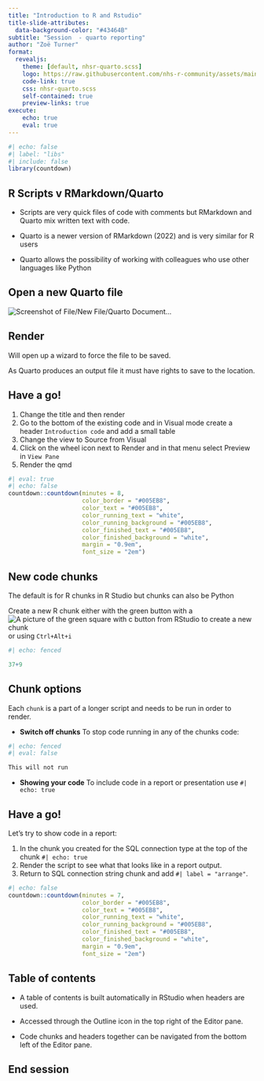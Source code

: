 ```yaml
---
title: "Introduction to R and Rstudio"
title-slide-attributes: 
  data-background-color: "#43464B"
subtitle: "Session  - quarto reporting"
author: "Zoë Turner"
format:
  revealjs:
    theme: [default, nhsr-quarto.scss]
    logo: https://raw.githubusercontent.com/nhs-r-community/assets/main/logo/nhsr-logo.svg
    code-link: true
    css: nhsr-quarto.scss
    self-contained: true
    preview-links: true
execute:
    echo: true
    eval: true
---
```


```r
#| echo: false
#| label: "libs"
#| include: false
library(countdown)
```


## R Scripts v RMarkdown/Quarto

::: incremental
- Scripts are very quick files of code with comments but RMarkdown and Quarto mix written text with code.

- Quarto is a newer version of RMarkdown (2022) and is very similar for R users

- Quarto allows the possibility of working with colleagues who use other languages like Python
:::

## Open a new Quarto file

<img src="img/session-quarto/open-file-quarto.png" alt="Screenshot of File/New File/Quarto Document..." class="center"/>

## Render

Will open up a wizard to force the file to be saved.

As Quarto produces an output file it must have rights to save to the location.


## Have a go!

1. Change the title and then render
1. Go to the bottom of the existing code and in Visual mode create a header `Introduction code` and add a small table
1. Change the view to Source from Visual
1. Click on the wheel icon next to Render and in that menu select Preview in `View Pane`
1. Render the qmd


```r
#| eval: true
#| echo: false
countdown::countdown(minutes = 8,
                     color_border = "#005EB8",
                     color_text = "#005EB8",
                     color_running_text = "white",
                     color_running_background = "#005EB8",
                     color_finished_text = "#005EB8",
                     color_finished_background = "white",
                     margin = "0.9em",
                     font_size = "2em")
```

## New code chunks

The default is for R chunks in R Studio but chunks can also be Python

Create a new R chunk either with the green button with a <img src="img/icons/notebook-insert-chunk.png" alt="A picture of the green square with c button from RStudio to create a new chunk"/> or using `Ctrl+Alt+i`

```r
#| echo: fenced

37+9

```

## Chunk options

Each `chunk` is a part of a longer script and needs to be run in order to render.

- **Switch off chunks**
To stop code running in any of the chunks code:

```r
#| echo: fenced
#| eval: false

This will not run
```

:::incremental
- **Showing your code**
To include code in a report or presentation use `#| echo: true`
:::

## Have a go!

Let's try to show code in a report:

1. In the chunk you created for the SQL connection type at the top of the chunk `#| echo: true`
1. Render the script to see what that looks like in a report output.
1. Return to SQL connection string chunk and add `#| label = "arrange"`. 

```r
#| echo: false
countdown::countdown(minutes = 7,
                     color_border = "#005EB8",
                     color_text = "#005EB8",
                     color_running_text = "white",
                     color_running_background = "#005EB8",
                     color_finished_text = "#005EB8",
                     color_finished_background = "white",
                     margin = "0.9em",
                     font_size = "2em")
```

## Table of contents

- A table of contents is built automatically in RStudio when headers are used.

:::incremental
- Accessed through the Outline icon in the top right of the Editor pane.

- Code chunks and headers together can be navigated from the bottom left of the Editor pane.
:::

## End session
